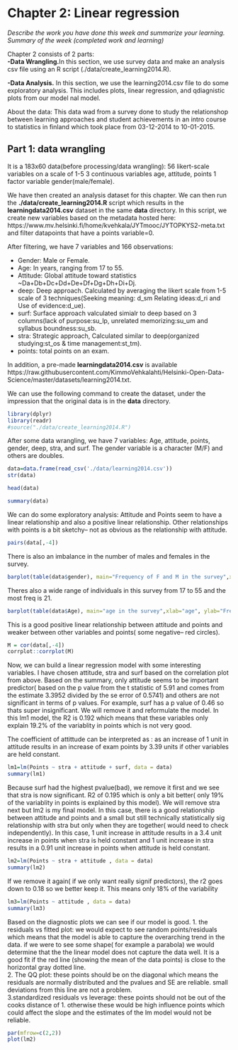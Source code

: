 # Chapter 2: Linear regression

*Describe the work you have done this week and summarize your learning.*
*Summary of the week (completed work and learning)*

Chapter 2 consists of 2 parts:  
**-Data Wrangling.**In this section, we use survey data and make an analysis csv file using an R script (./data/create_learning2014.R).

**-Data Analysis.** 
In this section, we use the learning2014.csv file to do some exploratory analysis. This includes plots, linear regression, and qdiagnistic plots from our model
nal model.\

About the data: 
This data wad from a survey done to study the relationshop between learning approaches and student achievements in an intro course to statistics in finland which took place from 03-12-2014 to 10-01-2015.


## Part 1: data wrangling

It is a 183x60 data(before processing/data wrangling):
56 likert-scale variables on a scale of 1-5
3 continuous variables age, attitude, points
1 factor variable gender(male/female).

We have then created an analysis dataset for this chapter. We can then run the **./data/create_learning2014.R** script which results in the **learningdata2014.csv** dataset in the same **data** directory. In this script, we create new variables based on the metadata hosted here: https://www.mv.helsinki.fi/home/kvehkala/JYTmooc/JYTOPKYS2-meta.txt and filter datapoints that have a points variable=0.

After filtering, we have 7 variables and 166 observations:  

- Gender: Male or Female. 
- Age: In years, ranging from 17 to 55.  
- Attitude: Global attitude toward statistics ~Da+Db+Dc+Dd+De+Df+Dg+Dh+Di+Dj. 
- deep: Deep approach. Calculated by averaging the likert scale from 1-5 scale of 3 techniques(Seeking meaning: d_sm Relating ideas:d_ri and Use of evidence:d_ue). 
- surf: Surface approach valculated simialr to deep based on 3 columns(lack of purpose:su_lp, unrelated memorizing:su_um and syllabus boundness:su_sb. 
- stra: Strategic approach, Calculated similar to deep(organized studying:st_os & time management:st_tm). 
- points: total points on an exam. 



In addition, a pre-made **learningdata2014.csv** is available  https://raw.githubusercontent.com/KimmoVehkalahti/Helsinki-Open-Data-Science/master/datasets/learning2014.txt. 

We can use the following command to create the dataset, under the impression that the original data is in the **data** directory. 

```r
library(dplyr)
library(readr)
#source("./data/create_learning2014.R")
```

After some data wrangling, we have 7 variables: Age, attitude, points, gender, deep, stra, and surf.  The gender variable is a character (M/F) and others are doubles.
```r
data=data.frame(read_csv('./data/learning2014.csv'))
str(data)
```


```r
head(data)
```


```r
summary(data)  
```

We can do some exploratory analysis: 
Attitude and Points seem to have a linear relationship and also a positive linear relationship. Other relationships with points is a bit sketchy-- not as obvious as the relationship with attitude. 
```r
pairs(data[,-4])
```

There is also an imbalance in the number of males and females in the survey.
```r
barplot(table(data$gender), main="Frequency of F and M in the survey",xlab="gender", ylab="Frequency",col="lightpink")
```

Theres also a wide range of individuals in this survey from 17 to 55 and the most freq is 21.
```r
barplot(table(data$Age), main="age in the survey",xlab="age", ylab="Frequency",col="lightgreen")
```

This is a good positive linear relationship between attitude and points and weaker between other variables and points( some negative-- red circles).
```r
M = cor(data[,-4])
corrplot::corrplot(M)
```
Now, we can build a linear regression model with some interesting variables. I have chosen attitude, stra and surf based on the correlation plot from above. Based on the summary, only attitude seems to be important predictor( based on the p value from the t statistic of 5.91 and comes from the estimate 3.3952 divided by the se error of 0.5741) and others are not significant in terms of p values. For example, surf has a p value of 0.46 so thats super insignificant. We will remove it and reformulate the model. In this lm1 model, the R2 is 0.192 which means that these variables only explain 19.2% of the variablity in points which is not very good. 

The coefficient of attittude can be interpreted as : as an increase of 1 unit in attitude results in an increase of exam points by 3.39 units if other variables are held constant. 

```r
lm1=lm(Points ~ stra + attitude + surf, data = data)
summary(lm1)
```

Because surf had the highest pvalue(bad), we remove it first and we see that stra is now significant. R2 of 0.195 which is only a bit better( only 19% of the variablity in points is explained by this model). We will remove stra next but lm2 is my final model. In this case, there is a good relationship between attitude and points and a small but still technically statistically sig relationship with stra but only when they are together( would need to check independently). In this case, 1 unit increase in attitude results in a 3.4 unit increase in points when stra is held constant and 1 unit increase in stra results in a 0.91 unit increase in points when attitude is held constant.
```r
lm2=lm(Points ~ stra + attitude , data = data)
summary(lm2)
```
If we remove it again( if we only want really signif predictors), the r2 goes down to 0.18 so we better keep it. This means only 18% of the variability 
```r
lm3=lm(Points ~ attitude , data = data)
summary(lm3)
```

Based on the diagnostic plots we can see if our model is good. 
1. the residuals vs fitted plot: we would expect to see random points/residuals which means that the model is able to capture the overarching trend in the data. if we were to see some shape( for example a parabola) we would determine that the the linear model does not capture the data well. It is a good fit if the red line (showing the mean of the data points) is close to the horizontal gray dotted line.  
2. The QQ plot: these points should be on the diagonal which means the residuals are normally distributed and the pvalues and SE are reliable. small deviations from this line are not a problem.  
3.standardized residuals vs leverage: these points should not be out of the cooks distance of 1. otherwise these would be high influence points which could affect the slope and the estimates of the lm model would not be reliable.
```r
par(mfrow=c(2,2))
plot(lm2)
```


